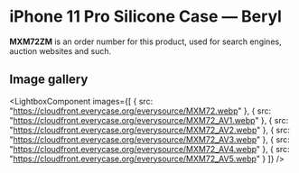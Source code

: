 
# iPhone 11 Pro Silicone Case — Beryl

<Callout type='info' emoji='👉🏻'>**MXM72ZM** is an order number for this product, used for search engines, auction websites and such.</Callout>

## Image gallery

<LightboxComponent
    images={[
      {
        src: "https://cloudfront.everycase.org/everysource/MXM72.webp"
      },
      {
        src: "https://cloudfront.everycase.org/everysource/MXM72_AV1.webp"
      },
      {
        src: "https://cloudfront.everycase.org/everysource/MXM72_AV2.webp"
      },
      {
        src: "https://cloudfront.everycase.org/everysource/MXM72_AV3.webp"
      },
      {
        src: "https://cloudfront.everycase.org/everysource/MXM72_AV4.webp"
      },
      {
        src: "https://cloudfront.everycase.org/everysource/MXM72_AV5.webp"
      }
    ]}
  />

